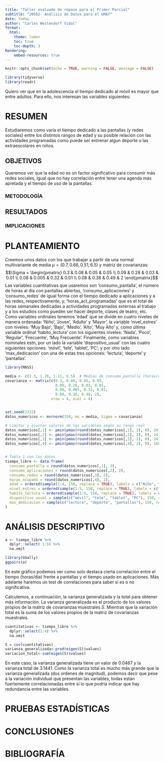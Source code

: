 ```yaml
---
title: "Taller evaluado de repaso para el Primer Parcial"
subtitle: "20582- Análisis de Datos para el GMAT"
date: today
author: "Carles Westendorf Vidal"
format:
  html:
    theme: lumen
    toc: true
    toc-depth: 3
Rendering:
    embed-resources: true
---
```

```r
knitr::opts_chunk$set(echo = TRUE, warning = FALSE, message = FALSE)
```

```r
library(tidyverse)
library(readr)
```

Quiero ver que en la adolescencia el tiempo dedicado al móvil es mayor que entre adultos. Para ello, nos interesan las variables siguientes: 


# RESUMEN
Estudiaremos como varía el tiempo dedicado a las pantallas (y redes sociales) entre los distintos rangos de edad y su posible relación con las actividades programadas como puede ser entrenar algun deporte o las extraescolares en niños.


## OBJETIVOS
Queremos ver que la edad no es un factor significativo para consumir más redes sociales, igual que no hay correlación entre tener una agenda más apretada y el tiempo de uso de la pantallas. 


### METODOLOGÍA



## RESULTADOS



### IMPLICACIONES



# PLANTEAMIENTO
Creemos unos datos con los que trabajar a partir de una normal multivariante de media $\mu=(0.7,0.66,0.51,6.5)$ y matriz de covarianzas:
$$\Sigma = 
\begin{pmatrix}
0.3 & 0.08 & 0.05 & 0.05 \\
0.09 & 0.28 & 0.03 & 0.01 \\
0.08 & 0.005 &  0.32 & 0.01 \\
0.08 & 0.38 & 0.49 & 2
\end{pmatrix}$$
Las variables cuantitativas que usaremos son 'consumo_pantalla', el número de horas al día con pantallas abiertas, 'consumo_aplicaciones' y 'consumo_redes' de igual forma con el tiempo dedicado a aplicaciones y a las redes, respectivamente, y, 'horas_act_programadas' que es el total de horas semanales dedicadas a actividades programadas externas al trabajo y a los estudios como pueden ser hacer deporte, clases de teatro, etc.
Como variables ordinales tenemos 'edad' que se divide en cuatro niveles de manera ordenada: 'Niño', 'Joven', 'Adulto' y 'Mayor', la variable 'nivel_estres' con niveles: 'Muy Bajo', 'Bajo', 'Medio', 'Alto', 'Muy Alto' y, como última variable ordinal 'habito_lectura' con los siguientes niveles: 'Nada', 'Poco', 'Regular', 'Frecuente', 'Muy Frecuente'.
Finalmente, como variables nominales estn, por un lado la variable 'dispositivo_usual' con las cuatro siguientes opciones: 'móvil', 'tele', 'tablet', 'PC'; y por otro lado 'max_dedicacion' con una de estas tres opciones: 'lectura', 'deporte' y 'pantallas'. 


```r
library(MASS)

media <- c(1.3, 1.26, 1.11, 6.5)  # Medias de consumo_pantalla (horas/dia), consumo_aplicaciones (horas/dia), consumo_redes (horas dia), horas_act_programadas (horas/semana)
covarianza <- matrix(c(0.3, 0.08, 0.05, 0.05,
                       0.09, 0.28, 0.03, 0.01,
                       0.08, 0.005, 0.32, 0.01,
                       0.08, 0.38, 0.49, 2), 
                     nrow = 4, ncol = 4)


set.seed(2332)
datos_numericos <- mvrnorm(150, mu = media, Sigma = covarianza)

# Limitar y ajustar valores de las variables según su rango real
datos_numericos[,1] <- pmin(pmax(round(datos_numericos[,1], 2), 0), 24)
datos_numericos[,2] <- pmin(pmax(round(datos_numericos[,2], 2), 0), 24)
datos_numericos[,3] <- pmin(pmax(round(datos_numericos[,3], 2), 0), 24)
datos_numericos[,4] <- pmin(pmax(round(datos_numericos[,4], 2), 0), 168)


# Tabla 1 con los datos 
tiempo_libre <- data.frame(
  consumo_pantalla = round(datos_numericos[,1], 2),
  consumo_aplicaciones = round(datos_numericos[,2], 2),
  consumo_redes = round(datos_numericos[,3], 2),
  horas_ocupado = round(datos_numericos[,4], 2),
  edad = ordered(sample(1:4, 150, replace = TRUE), labels = c("Niño", "Joven", "Adulto", "Mayor")),
  nivel_estres = ordered(sample(1:5, 150, replace = TRUE), labels = c("Muy Bajo", "Bajo", "Medio", "Alto", "Muy Alto")),
  habito_lectura = ordered(sample(1:5, 150, replace = TRUE), labels = c("Nada", "Poco", "Regular", "Frecuente", "Muy Frecuente")),
  dispositivo_usual = sample(c("móvil", "tele", "tablet", "PC"), 150, replace = TRUE),
  max_dedicacion = sample(c("lectura", "deporte", "pantallas"), 150, replace = TRUE)
)


```




# ANÁLISIS DESCRIPTIVO

```r
a <- tiempo_libre %>%
  dplyr::select( 1:5) %>%
  na.omit

library(GGally)
ggpairs(a)


```
En este gráfico podemos ver como solo destaca cierta correlación entre el tiempo (horas/día) frente a pantallas y el tiempo usado en aplicaciones. Más adelante haremos un test de correlaciones para saber si es o no significativa.

Calculemos, a continuación, la varianza generalizada y la total para obtener más información. La varianza generalizada es el producto de los valores propios de la matriz de covarianzas muestrales $S$. Mientras que la variación total es la suma de los valores propios de la matriz de covarianzas muestrales.

```r
cuantitativas <- tiempo_libre %>%
  dplyr::select(1:4) %>%
  na.omit

S = cov(cuantitativas)
varianza_generalizada<-prod(eigen(S)$values)
variacion_total<-sum(eigen(S)$values)

```

En este caso, la varianza generalizada tiene un valor de $0.0467$ y la varianza total de $3.1441$. Como la varianza total es mucho más grande que la varianza generalizada (dos ordenes de magnitud), podemos decir que pese a la variación individual que presentan las variables, todas estan fuertemente correlacionadas entre sí lo que podría indicar que hay redundancia entre las variables.

# PRUEBAS ESTADÍSTICAS



# CONCLUSIONES



# BIBLIOGRAFÍA




























